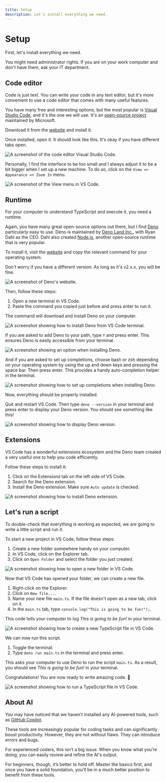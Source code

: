 ```yaml
---
title: Setup
description: Let's install everything we need.
---
```



# Setup

First, let's install everything we need.

<Callout type="warning" emoji="⚠️">
  You might need administrator rights. If you are on your work computer and don't have them, ask your IT department.
</Callout>

## Code editor

Code is just text. You can write your code in any text editor, but it's more convenient to use a code editor that comes with many useful features.

You have many free and interesting options, but the most popular is [Visual Studio Code](https://code.visualstudio.com/), and it's the one we will use. It's an [open-source project](https://github.com/microsoft/vscode) maintained by Microsoft.

Download it from the [website](https://code.visualstudio.com/) and install it.

Once installed, open it. It should look like this. It's okay if you have different tabs open.  

![A screenshot of the code editor Visual Studio Code.](/assets/first-steps/vscode.png)

Personally, I find the interface to be too small and I always adjust it to be a bit bigger when I set up a new machine. To do so, click on the `View => Appearance => Zoom In` menu.

![A screenshot of the View menu in VS Code.](/assets/first-steps/vscode-zoom.png)

## Runtime

For your computer to understand TypeScript and execute it, you need a runtime.

Again, you have many great open-source options out there, but I find [Deno](https://deno.com/) particularly easy to use. Deno is maintained by [Deno Land Inc.](https://deno.com/company), with Ryan Dahl as the CEO. Dahl also created [Node.js](https://nodejs.org/), another open-source runtime that is very popular.

To install it, visit the [website](https://deno.com/) and copy the relevant command for your operating system.

Don't worry if you have a different version. As long as it's v2.x.x, you will be fine.

![A screenshot of Deno's website.](/assets/first-steps/deno.png)

Then, follow these steps:

1. Open a new terminal in VS Code.
2. Paste the command you copied just before and press enter to run it.

The command will download and install Deno on your computer.

![A screenshot showing how to install Deno from VS Code terminal.](/assets/first-steps/deno-install.png)

If you are asked to add Deno to your path, type `Y` and press enter. This ensures Deno is easily accessible from your terminal.

![A screenshot showing an option when installing Deno.](/assets/first-steps/deno-path.png)

And if you are asked to set up completions, choose bash or zsh depending on your operating system by using the up and down keys and pressing the space bar. Then press enter. This provides a handy auto-completion helper in the terminal.

![A screenshot showing how to set up completions when installing Deno.](/assets/first-steps/deno-completions.png)

Now, everything should be properly installed.

Quit and restart VS Code. Then type `deno --version` in your terminal and press enter to display your Deno version. You should see something like this!

![A screenshot showing how to display Deno version.](/assets/first-steps/deno-version.png)

## Extensions

VS Code has a wonderful extensions ecosystem and the Deno team created a very useful one to help you code efficiently.

Follow these steps to install it:

1. Click on the Extensions tab on the left side of VS Code.
2. Search for the Deno extension.
3. Install the Deno extension. Make sure `Auto update` is checked.

![A screenshot showing how to install Deno extension.](/assets/first-steps/deno-extension.png)

## Let's run a script

To double-check that everything is working as expected, we are going to write a little script and run it.

To start a new project in VS Code, follow these steps:

1. Create a new folder somewhere handy on your computer.
2. In VS Code, click on the Explorer tab.
3. Click on `Open Folder` and select the folder you just created.

![A screenshot showing how to open a new folder in VS Code.](/assets/first-steps/deno-open-folder.png)

Now that VS Code has opened your folder, we can create a new file.

1. Right-click on the Explorer.
2. Click on `New file...`.
3. Name your new file `main.ts`. If the file doesn't open as a new tab, click on it.
4. In the `main.ts` tab, type `console.log("This is going to be fun!");`.

This code tells your computer to log *This is going to be fun!* in your terminal.

![A screenshot showing how to create a new TypeScript file in VS Code.](/assets/first-steps/deno-new-file.png)

We can now run this script.

1. Toggle the terminal.
2. Type `deno run main.ts` in the terminal and press enter.

This asks your computer to use Deno to run the script `main.ts`. As a result, you should see *This is going to be fun!* in your terminal.

Congratulations! You are now ready to write amazing code. 🤩

![A screenshot showing how to run a TypeScript file in VS Code.](/assets/first-steps/deno-run.png)

## About AI

You may have noticed that we haven’t installed any AI-powered tools, such as [GitHub Copilot](https://github.com/features/copilot).

These tools are increasingly popular for coding tasks and can significantly boost productivity. However, they are not without flaws. They can introduce errors and bugs.

For experienced coders, this isn’t a big issue. When you know what you’re doing, you can easily review and refine the AI's output.

For beginners, though, it’s better to hold off. Master the basics first, and once you have a solid foundation, you’ll be in a much better position to benefit from these tools.